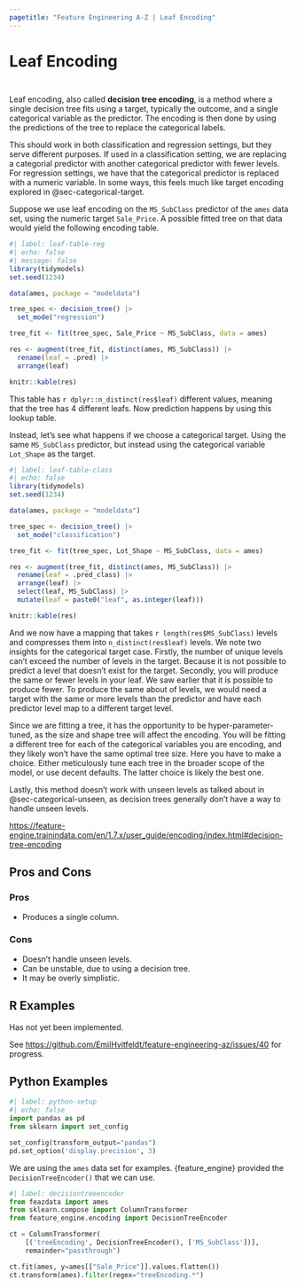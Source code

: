 ```yaml
---
pagetitle: "Feature Engineering A-Z | Leaf Encoding"
---
```


# Leaf Encoding {#sec-categorical-leaf}

::: {style="visibility: hidden; height: 0px;"}
## Leaf Encoding
:::

Leaf encoding, also called **decision tree encoding**, is a method where a single decision tree fits using a target, typically the outcome, and a single categorical variable as the predictor. The encoding is then done by using the predictions of the tree to replace the categorical labels.

This should work in both classification and regression settings, but they serve different purposes. If used in a classification setting, we are replacing a categorial predictor with another categorical predictor with fewer levels. For regression settings, we have that the categorical predictor is replaced with a numeric variable. In some ways, this feels much like target encoding explored in @sec-categorical-target.

Suppose we use leaf encoding on the `MS_SubClass` predictor of the `ames` data set, using the numeric target `Sale_Price`. A possible fitted tree on that data would yield the following encoding table.

```r
#| label: leaf-table-reg
#| echo: false
#| message: false
library(tidymodels)
set.seed(1234)

data(ames, package = "modeldata")

tree_spec <- decision_tree() |>
  set_mode("regression")

tree_fit <- fit(tree_spec, Sale_Price ~ MS_SubClass, data = ames)

res <- augment(tree_fit, distinct(ames, MS_SubClass)) |>
  rename(leaf = .pred) |>
  arrange(leaf)

knitr::kable(res)
```

This table has `r dplyr::n_distinct(res$leaf)` different values, meaning that the tree has 4 different leafs. Now prediction happens by using this lookup table.

Instead, let's see what happens if we choose a categorical target. Using the same `MS_SubClass` predictor, but instead using the categorical variable `Lot_Shape` as the target.

```r
#| label: leaf-table-class
#| echo: false
library(tidymodels)
set.seed(1234)

data(ames, package = "modeldata")

tree_spec <- decision_tree() |>
  set_mode("classification")

tree_fit <- fit(tree_spec, Lot_Shape ~ MS_SubClass, data = ames)

res <- augment(tree_fit, distinct(ames, MS_SubClass)) |>
  rename(leaf = .pred_class) |>
  arrange(leaf) |>
  select(leaf, MS_SubClass) |>
  mutate(leaf = paste0("leaf", as.integer(leaf)))

knitr::kable(res)
```

And we now have a mapping that takes `r length(res$MS_SubClass)` levels and compresses them into `n_distinct(res$leaf)` levels. We note two insights for the categorical target case. Firstly, the number of unique levels can't exceed the number of levels in the target. Because it is not possible to predict a level that doesn't exist for the target. Secondly, you will produce the same or fewer levels in your leaf. We saw earlier that it is possible to produce fewer. To produce the same about of levels, we would need a target with the same or more levels than the predictor and have each predictor level map to a different target level.

Since we are fitting a tree, it has the opportunity to be hyper-parameter-tuned, as the size and shape tree will affect the encoding. You will be fitting a different tree for each of the categorical variables you are encoding, and they likely won't have the same optimal tree size. Here you have to make a choice. Either meticulously tune each tree in the broader scope of the model, or use decent defaults. The latter choice is likely the best one.

Lastly, this method doesn't work with unseen levels as talked about in @sec-categorical-unseen, as decision trees generally don't have a way to handle unseen levels.

<https://feature-engine.trainindata.com/en/1.7.x/user_guide/encoding/index.html#decision-tree-encoding>

## Pros and Cons

### Pros

- Produces a single column.

### Cons

- Doesn't handle unseen levels.
- Can be unstable, due to using a decision tree.
- It may be overly simplistic.

## R Examples

Has not yet been implemented.

See <https://github.com/EmilHvitfeldt/feature-engineering-az/issues/40> for progress.


## Python Examples

```python
#| label: python-setup
#| echo: false
import pandas as pd
from sklearn import set_config

set_config(transform_output="pandas")
pd.set_option('display.precision', 3)
```

We are using the `ames` data set for examples.
{feature_engine} provided the `DecisionTreeEncoder()` that we can use.

```python
#| label: decisiontreeencoder
from feazdata import ames
from sklearn.compose import ColumnTransformer
from feature_engine.encoding import DecisionTreeEncoder

ct = ColumnTransformer(
    [('treeEncoding', DecisionTreeEncoder(), ['MS_SubClass'])], 
    remainder="passthrough")

ct.fit(ames, y=ames[["Sale_Price"]].values.flatten())
ct.transform(ames).filter(regex="treeEncoding.*")
```
